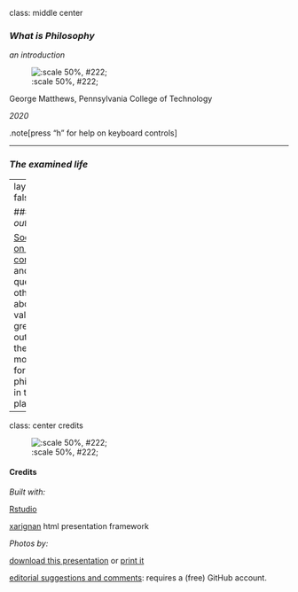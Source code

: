 class: middle center

### *What is Philosophy*

*an introduction* 

![:scale 50%, #222;](img/01/david-socrates.jpg)

George Matthews, Pennsylvania College of Technology

*2020*

.note[press "h" for help on keyboard controls]

---

### *The examined life*


---
layout: false

### *Find out more*





[Socrates on self-confidence](https://youtu.be/_gVyEOefhIQ) and questioning others about their values. A great video outlining the motivation for doing philosophy in the first place.




---
class: center credits

![:scale 50%, #222;](img/01/g-1.jpg)

#### Credits

*Built with:*

[Rstudio](https://rstudio.com/products/rstudio/) 

[xarignan](https://github.com/yihui/xaringan) html presentation framework 

*Photos by:*



[download this presentation](./pdf/01-introduction.pdf) or [print it](./pdf/01-introduction-print.pdf)

[editorial suggestions and comments](https://github.com/gwmatthews/philosophy-slideshows/issues): requires a (free) GitHub account.


